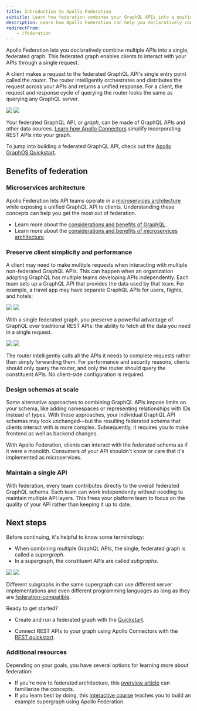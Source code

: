 ```yaml
---
title: Introduction to Apollo Federation
subtitle: Learn how federation combines your GraphQL APIs into a unified supergraph
description: Learn how Apollo Federation can help you declaratively combine your services into a unified, federated GraphQL API using a microservices architecture.
redirectFrom:
    - /federation
---
```


Apollo Federation lets you declaratively combine multiple APIs into a single, federated graph. This federated graph enables clients to interact with your APIs through a single request.

A client makes a request to the federated GraphQL API's single entry point called the _router_. The router intelligently orchestrates and distributes the request across your APIs and returns a unified response. For a client, the request and response cycle of querying the router looks the same as querying any GraphQL server.

<img src='../../images/federation.svg' class="dark:hidden"/>
<img src='../../images/federation-dark.svg' class="hidden dark:block"/>

<Note>

Your federated GraphQL API, or _graph_, can be made of GraphQL APIs and other data sources.
[Learn how Apollo Connectors](../connectors/) simplify incorporating REST APIs into your graph.

</Note>


To jump into building a federated GraphQL API, check out the [Apollo GraphOS Quickstart](/graphos/get-started/guides/quickstart).

<ExpansionPanel title="Watch the video overview">

<Wistia WistiaId="zkmzm47wxk" />

</ExpansionPanel>

## Benefits of federation

### Microservices architecture

Apollo Federation lets API teams operate in a [microservices architecture](https://www.atlassian.com/microservices/microservices-architecture/microservices-vs-monolith) while exposing a unified GraphQL API to clients. Understanding these concepts can help you get the most out of federation.

- Learn more about the [considerations and benefits of GraphQL](https://graphql.com/learn/what-is-graphql/).
- Learn more about the [considerations and benefits of microservices architecture](https://aws.amazon.com/compare/the-difference-between-monolithic-and-microservices-architecture/).

### Preserve client simplicity and performance

A client may need to make multiple requests when interacting with multiple non-federated GraphQL APIs. This can happen when an organization adopting GraphQL  has multiple teams developing APIs independently. Each team sets up a GraphQL API that provides the data used by that team. For example, a travel app may have separate GraphQL APIs for users, flights, and hotels:


 <img src='../../images/federation-diag-2.svg' class="dark:hidden"/>
 <img src='../../images/federation-diag-2-dark.svg' class="hidden dark:block"/>

With a single federated graph, you preserve a powerful advantage of GraphQL over traditional REST APIs: the ability to fetch all the data you need in a single request.

 <img src='../../images/federation-diag-3.svg' class="dark:hidden"/>
 <img src='../../images/federation-diag-3-dark.svg' class="hidden dark:block"/>


The router intelligently calls all the APIs it needs to complete requests rather than simply forwarding them.
For performance and security reasons, clients should only query the router, and only the router should query the constituent APIs.
No client-side configuration is required.

### Design schemas at scale

Some alternative approaches to combining GraphQL APIs impose limits on your schema, like adding namespaces or representing relationships with IDs instead of types. With these approaches, your individual GraphQL API schemas may look unchanged—but the resulting federated schema that clients interact with is more complex. Subsequently, it requires you to make frontend as well as backend changes.

With Apollo Federation, clients can interact with the federated schema as if it were a monolith. Consumers of your API shouldn't know or care that it's implemented as microservices.

### Maintain a single API

With federation, every team contributes directly to the overall federated GraphQL schema. Each team can work independently without needing to maintain multiple API layers. This frees your platform team to focus on the quality of your API rather than keeping it up to date.

## Next steps

Before continuing, it's helpful to know some terminology:

- When combining multiple GraphQL APIs, the single, federated graph is called a _supergraph_.
- In a supergraph, the constituent APIs are called _subgraphs_.

<img src='../../images/federation-diag-4.svg' class="dark:hidden"/>
<img src='../../images/federation-diag-4-dark.svg' class="hidden dark:block"/>

Different subgraphs in the same supergraph can use different server implementations and even different programming languages as long as they are [federation-compatible](../../reference/federation/compatible-subgraphs).

Ready to get started? 

- Create and run a federated graph with the [Quickstart](/graphos/get-started/guides/quickstart).

- Connect REST APIs to your graph using Apollo Connectors with the [REST quickstart](/graphos/get-started/guides/rest-quickstart).

### Additional resources

Depending on your goals, you have several options for learning more about federation: 
- If you're new to federated architecture, this [overview article](https://graphql.com/learn/federated-architecture/) can familiarize the concepts.
- If you learn best by doing, this [interactive course](https://www.apollographql.com/tutorials/voyage-part1) teaches you to build an example supergraph using Apollo Federation.
